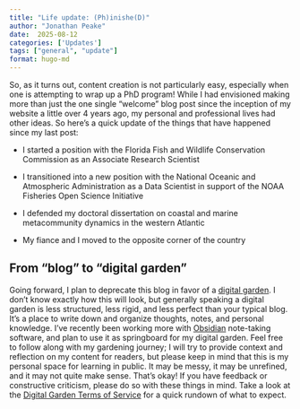 ```yaml
---
title: "Life update: (Ph)inishe(D)"
author: "Jonathan Peake"
date:  2025-08-12
categories: ['Updates']
tags: ["general", "update"]
format: hugo-md
---
```


So, as it turns out, content creation is not particularly easy, especially when one is attempting to wrap up a PhD program! While I had envisioned making more than just the one single "welcome" blog post since the inception of my website a little over 4 years ago, my personal and professional lives had other ideas. So here's a quick update of the things that have happened since my last post:

-   I started a position with the Florida Fish and Wildlife Conservation Commission as an Associate Research Scientist

-   I transitioned into a new position with the National Oceanic and Atmospheric Administration as a Data Scientist in support of the NOAA Fisheries Open Science Initiative

-   I defended my doctoral dissertation on coastal and marine metacommunity dynamics in the western Atlantic

-   My fiance and I moved to the opposite corner of the country

## From "blog" to "digital garden"

Going forward, I plan to deprecate this blog in favor of a [digital garden](https://maggieappleton.com/garden-history). I don't know exactly how this will look, but generally speaking a digital garden is less structured, less rigid, and less perfect than your typical blog. It's a place to write down and organize thoughts, notes, and personal knowledge. I've recently been working more with [Obsidian](https://obsidian.md/) note-taking software, and plan to use it as springboard for my digital garden. Feel free to follow along with my gardening journey; I will try to provide context and reflection on my content for readers, but please keep in mind that this is my personal space for learning in public. It may be messy, it may be unrefined, and it may not quite make sense. That's okay! If you have feedback or constructive criticism, please do so with these things in mind. Take a look at the [Digital Garden Terms of Service](https://www.swyx.io/digital-garden-tos) for a quick rundown of what to expect.